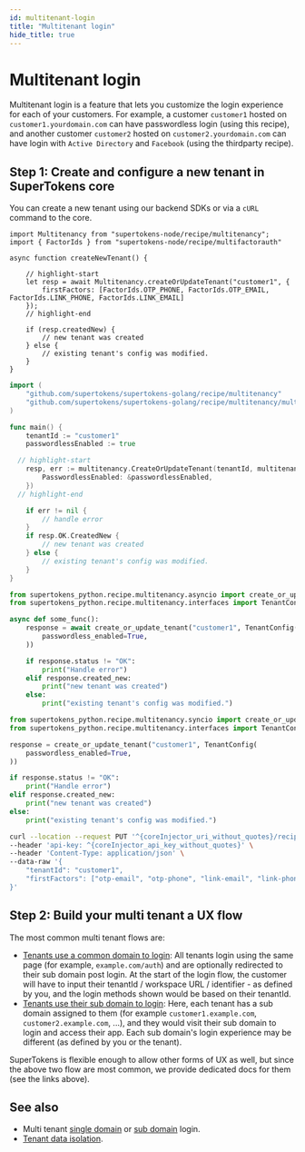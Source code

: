 ```yaml
---
id: multitenant-login
title: "Multitenant login"
hide_title: true
---
```




<!-- COPY SECTION -->
<!-- ./passwordless/custom-ui/multitenant-login.mdx  -->
<!-- 1 -->

<MultiTenancyPaidBanner />

# Multitenant login

Multitenant login is a feature that lets you customize the login experience for each of your customers. For example, a customer `customer1` hosted on `customer1.yourdomain.com` can have passwordless login (using this recipe), and another customer `customer2` hosted on `customer2.yourdomain.com` can have login with `Active Directory` and `Facebook` (using the thirdparty recipe).

<!-- END COPY SECTION -->

<!-- COPY SECTION -->
<!-- ./emailpassword/custom-ui/multitenant-login.mdx  -->
<!-- 2 -->

## Step 1: Create and configure a new tenant in SuperTokens core

You can create a new tenant using our backend SDKs or via a `cURL` command to the core.

<!-- END COPY SECTION -->

<!-- COPY SECTION -->
<!-- ./passwordless/custom-ui/multitenant-login.mdx  -->
<!-- 2a -->

<BackendSDKTabs enableCurl>

<TabItem value="nodejs">

```tsx
import Multitenancy from "supertokens-node/recipe/multitenancy";
import { FactorIds } from "supertokens-node/recipe/multifactorauth"

async function createNewTenant() {

    // highlight-start
    let resp = await Multitenancy.createOrUpdateTenant("customer1", {
        firstFactors: [FactorIds.OTP_PHONE, FactorIds.OTP_EMAIL, FactorIds.LINK_PHONE, FactorIds.LINK_EMAIL]
    });
    // highlight-end

    if (resp.createdNew) {
        // new tenant was created
    } else {
        // existing tenant's config was modified.
    }
}
```

</TabItem>
<TabItem value="go">

```go
import (
	"github.com/supertokens/supertokens-golang/recipe/multitenancy"
	"github.com/supertokens/supertokens-golang/recipe/multitenancy/multitenancymodels"
)

func main() {
	tenantId := "customer1"
	passwordlessEnabled := true

  // highlight-start
	resp, err := multitenancy.CreateOrUpdateTenant(tenantId, multitenancymodels.TenantConfig{
		PasswordlessEnabled: &passwordlessEnabled,
	})
  // highlight-end

	if err != nil {
		// handle error
	}
	if resp.OK.CreatedNew {
		// new tenant was created
	} else {
		// existing tenant's config was modified.
	}
}
```

</TabItem>
<TabItem value="python">

<PythonSyncAsyncSubTabs>
<TabItem value="asyncio">

```python
from supertokens_python.recipe.multitenancy.asyncio import create_or_update_tenant
from supertokens_python.recipe.multitenancy.interfaces import TenantConfig

async def some_func():
    response = await create_or_update_tenant("customer1", TenantConfig(
        passwordless_enabled=True,
    ))

    if response.status != "OK":
        print("Handle error")
    elif response.created_new:
        print("new tenant was created")
    else:
        print("existing tenant's config was modified.")
```

</TabItem>

<TabItem value="syncio">

```python
from supertokens_python.recipe.multitenancy.syncio import create_or_update_tenant
from supertokens_python.recipe.multitenancy.interfaces import TenantConfig

response = create_or_update_tenant("customer1", TenantConfig(
    passwordless_enabled=True,
))

if response.status != "OK":
    print("Handle error")
elif response.created_new:
    print("new tenant was created")
else:
    print("existing tenant's config was modified.")
```

</TabItem>
</PythonSyncAsyncSubTabs>

</TabItem>

<TabItem value="curl">

<CoreInjector defaultValue="http://localhost:3567" showTenantId={false}>

```bash
curl --location --request PUT '^{coreInjector_uri_without_quotes}/recipe/multitenancy/tenant/v2' \
--header 'api-key: ^{coreInjector_api_key_without_quotes}' \
--header 'Content-Type: application/json' \
--data-raw '{
    "tenantId": "customer1",
    "firstFactors": ["otp-email", "otp-phone", "link-email", "link-phone"]
}'
```

</CoreInjector>

</TabItem>

</BackendSDKTabs>

<!-- END COPY SECTION -->


<!-- COPY SECTION -->
<!-- ./emailpassword/pre-built-ui/multitenant-login.mdx  -->
<!-- 4 -->

## Step 2: Build your multi tenant a UX flow

The most common multi tenant flows are:
- [Tenants use a common domain to login](../common-customizations/multi-tenancy/common-domain-login): All tenants login using the same page (for example, `example.com/auth`) and are optionally redirected to their sub domain post login. At the start of the login flow, the customer will have to input their tenantId / workspace URL / identifier - as defined by you, and the login methods shown would be based on their tenantId.
- [Tenants use their sub domain to login](../common-customizations/multi-tenancy/sub-domain-login): Here, each tenant has a sub domain assigned to them (for example `customer1.example.com`, `customer2.example.com`, ...), and they would visit their sub domain to login and access their app. Each sub domain's login experience may be different (as defined by you or the tenant).

SuperTokens is flexible enough to allow other forms of UX as well, but since the above two flow are most common, we provide dedicated docs for them (see the links above).

## See also

- Multi tenant [single domain](../common-customizations/multi-tenancy/common-domain-login) or [sub domain](../common-customizations/multi-tenancy/sub-domain-login) login.
- [Tenant data isolation](../common-customizations/multi-tenancy/new-tenant-config#providing-additional-configuration-per-tenant).

<!-- END COPY SECTION -->
